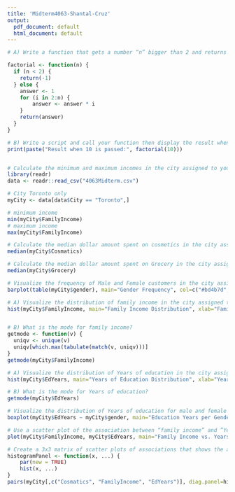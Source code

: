 ```yaml
---
title: 'Midterm4063-Shantal-Cruz'
output:
  pdf_document: default
  html_document: default
---
```


```r
# A) Write a function that gets a number “n” bigger than 2 and returns (2*3*4*…..*n) If the number given to the function is less than 2 the function must return -1.

factorial <- function(n) {
  if (n < 2) {
    return(-1)
  } else {
    answer <- 1
    for (i in 2:n) {
        answer <- answer * i
    }
    return(answer)
  }
}

# B) Write a script and call your function then display the result when 10 is passed to the function.
print(paste("Result when 10 is passed:", factorial(10)))


# Calculate the minimum and maximum incomes in the city assigned to you.
library(readr)
data <- readr::read_csv("4063Midterm.csv")

# City Toronto only
myCity <- data[data$City == "Toronto",]

# minimum income
min(myCity$FamilyIncome)
# maximum income
max(myCity$FamilyIncome)

# Calculate the median dollar amount spent on cosmetics in the city assigned to you.
median(myCity$Cosmatics)

# Calculate the median dollar amount spent on Grocery in the city assigned to you.
median(myCity$Grocery)

# Visualize the frequency of Male and Female customers in the city assigned to you using bar chart with two columns
barplot(table(myCity$gender), main="Gender Frequency", col=c("#bd4b7d", "#44c7ce"))

# A) Visualize the distribution of family income in the city assigned to you by a histogram. 
hist(myCity$FamilyIncome, main="Family Income Distribution", xlab="Family Income", labels=TRUE, col="#44c7ce")


# B) What is the mode for family income?
getmode <- function(v) {
  uniqv <- unique(v)
  uniqv[which.max(tabulate(match(v, uniqv)))]
}
getmode(myCity$FamilyIncome)

# A) Visualize the distribution of Years of education in the city assigned to you by a histogram. 
hist(myCity$EdYears, main="Years of Education Distribution", xlab="Years of Education", labels=TRUE, col="#44c7ce")

# B) What is the mode for Years of education?
getmode(myCity$EdYears)

# Visualize the distribution of Years of education for male and female using a set of two boxplots.
boxplot(myCity$EdYears ~ myCity$gender, main="Education Years per Gender", xlab="Gender", ylab="Years of Education", col="#44c7ce")

# Use a scatter plot of the association between “family income” and ”Years of education” to visualize the relationship in the city assigned to you
plot(myCity$FamilyIncome, myCity$EdYears, main="Family Income vs. Years of Education", xlab="Family Income", ylab="Years of Education", col="#44c7ce")

# Create a 3x3 matrix of scatter plots of associations that shows the associations between 3 variables cosmetics, family income, years of education; such that the diagonal shows the histogram for each variable and the upper panel shows the scatter plots for each combination and the lower panel shows the scatter plot for each combination.
histogramPanel <- function(x, ...) {
    par(new = TRUE)
    hist(x, ...)
}
pairs(myCity[,c("Cosmatics", "FamilyIncome", "EdYears")], diag.panel=histogramPanel, main="Scatterplot Matrix for Cosmetics, Family Income, and Years of Education", label.pos=0.5, col="#44c7ce")    
```